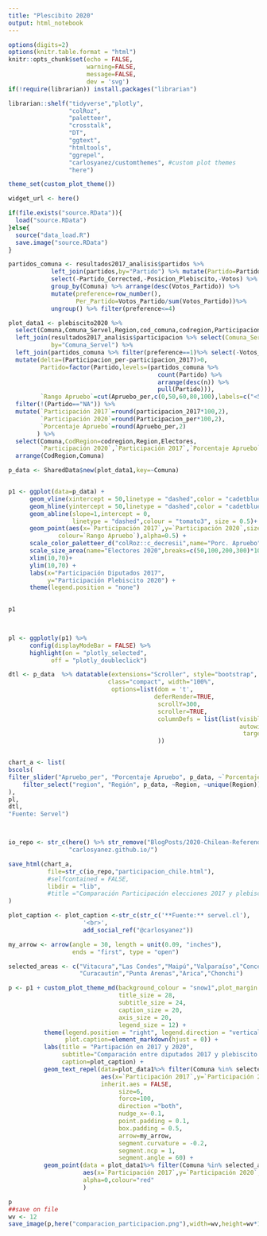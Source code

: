 ```yaml
---
title: "Plescibito 2020"
output: html_notebook
---
```

```r

options(digits=2)
options(knitr.table.format = "html") 
knitr::opts_chunk$set(echo = FALSE,
                      warning=FALSE,
                      message=FALSE,
                      dev = 'svg')
if(!require(librarian)) install.packages("librarian")

librarian::shelf("tidyverse","plotly",
                 "colRoz",
                 "paletteer",
                 "crosstalk",
                 "DT",
                 "ggtext",
                 "htmltools", 
                 "ggrepel",
                 "carlosyanez/customthemes", #custom plot themes
                 "here")                              

theme_set(custom_plot_theme())

widget_url <- here()
```

```r
if(file.exists("source.RData")){
  load("source.RData")
}else{
  source("data_load.R")
  save.image("source.RData")
}
```



```r
partidos_comuna <- resultados2017_analisis$partidos %>% 
            left_join(partidos,by="Partido") %>% mutate(Partido=Partido_Corrected,Votos_Partido=Votos) %>%
            select(-Partido_Corrected,-Posicion_Plebiscito,-Votos) %>%
            group_by(Comuna) %>% arrange(desc(Votos_Partido)) %>%
            mutate(preference=row_number(),
                   Per_Partido=Votos_Partido/sum(Votos_Partido))%>% 
            ungroup() %>% filter(preference<=4)

plot_data1 <- plebiscito2020 %>% 
  select(Comuna,Comuna_Servel,Region,cod_comuna,codregion,Participacion_per,Apruebo_per,Electores) %>%
  left_join(resultados2017_analisis$participacion %>% select(Comuna_Servel=Comuna,participacion_2017),
            by="Comuna_Servel") %>%
  left_join(partidos_comuna %>% filter(preference==1)%>% select(-Votos_Partido), by=c("Comuna_Servel"="Comuna")) %>%
  mutate(delta=(Participacion_per-participacion_2017)>0,
         Partido=factor(Partido,levels=(partidos_comuna %>% 
                                          count(Partido) %>%
                                          arrange(desc(n)) %>%
                                          pull(Partido))),
         `Rango Apruebo`=cut(Apruebo_per,c(0,50,60,80,100),labels=c("<50%","50%-60%","60-80%","80%-100%"))) %>%
  filter(!(Partido=="NA")) %>%
  mutate(`Participación 2017`=round(participacion_2017*100,2),
         `Participación 2020`=round(Participacion_per*100,2),
         `Porcentaje Apruebo`=round(Apruebo_per,2)
        ) %>%
  select(Comuna,CodRegion=codregion,Region,Electores,
         `Participación 2020`,`Participación 2017`,`Porcentaje Apruebo`,`Rango Apruebo`) %>%
  arrange(CodRegion,Comuna)


```


```r


          
p_data <- SharedData$new(plot_data1,key=~Comuna)


p1 <- ggplot(data=p_data) +
      geom_vline(xintercept = 50,linetype = "dashed",color = "cadetblue2", size = 0.5) +
      geom_hline(yintercept = 50,linetype = "dashed",color = "cadetblue2", size = 0.5) +
      geom_abline(slope=1,intercept = 0,
                  linetype = "dashed",colour = "tomato3", size = 0.5)+
      geom_point(aes(x=`Participación 2017`,y=`Participación 2020`,size=Electores,
              colour=`Rango Apruebo`),alpha=0.5) +
      scale_color_paletteer_d("colRoz::c_decresii",name="Porc. Apruebo") +
      scale_size_area(name="Electores 2020",breaks=c(50,100,200,300)*10^3, labels=str_c(c(50,100,200,300)," mil"))+
      xlim(10,70)+
      ylim(10,70) +
      labs(x="Participación Diputados 2017",
           y="Participación Plebiscito 2020") +
      theme(legend.position = "none")
      

p1

  
```


```r
  
    
pl <- ggplotly(p1) %>%
      config(displayModeBar = FALSE) %>%
      highlight(on = "plotly_selected",
            off = "plotly_doubleclick")

dtl <- p_data  %>% datatable(extensions="Scroller", style="bootstrap", 
                            class="compact", width="100%",
                             options=list(dom = 't',
                                         deferRender=TRUE, 
                                          scrollY=300, 
                                          scroller=TRUE,
                                          columnDefs = list(list(visible=FALSE, 
                                                                 autowidth=TRUE,
                                                                  targets=c(2,8)))
                                          )) 


chart_a <- list(
bscols(
filter_slider("Apruebo_per", "Porcentaje Apruebo", p_data, ~`Porcentaje Apruebo`, width = "60%",step=1,round=TRUE),
    filter_select("region", "Región", p_data, ~Region, ~unique(Region))
),
pl,
dtl,
"Fuente: Servel")



io_repo <- str_c(here() %>% str_remove("BlogPosts/2020-Chilean-Referendum-Analysis"),
                 "carlosyanez.github.io/")

save_html(chart_a, 
           file=str_c(io_repo,"participacion_chile.html"),
           #selfcontained = FALSE,
           libdir = "lib",
           #title ="Comparación Participación elecciones 2017 y plebiscito 2020"
)


```



```r

plot_caption <- plot_caption <-str_c(str_c('**Fuente:** servel.cl'),
                     '<br>',
                     add_social_ref("@carlosyanez"))

my_arrow <- arrow(angle = 30, length = unit(0.09, "inches"),
                  ends = "first", type = "open")

selected_areas <- c("Vitacura","Las Condes","Maipú","Valparaíso","Concepción","La Pintana",
                    "Curacautín","Punta Arenas","Arica","Chonchi")

p <- p1 + custom_plot_theme_md(background_colour = "snow1",plot_margin = c(3,3,3,3),
                               title_size = 28,
                               subtitle_size = 24,
                               caption_size = 20,
                               axis_size = 20,
                               legend_size = 12) +
          theme(legend.position = "right", legend.direction = "vertical",
                plot.caption=element_markdown(hjust = 0)) +
          labs(title = "Partipación en 2017 y 2020",
               subtitle="Comparación entre diputados 2017 y plebiscito 2020",
               caption=plot_caption) +
          geom_text_repel(data=plot_data1%>% filter(Comuna %in% selected_areas) ,
                          aes(x=`Participación 2017`,y=`Participación 2020`,label=Comuna),
                          inherit.aes = FALSE,
                               size=6,
                               force=100,
                               direction ="both",
                               nudge_x=-0.1,
                               point.padding = 0.1,
                               box.padding = 0.5,
                               arrow=my_arrow,
                               segment.curvature = -0.2,
                               segment.ncp = 1,
                               segment.angle = 60) +
          geom_point(data = plot_data1%>% filter(Comuna %in% selected_areas) ,
                     aes(x=`Participación 2017`,y=`Participación 2020`,label=Comuna),
                     alpha=0,colour="red"
                     )

p
##save on file
wv <- 12
save_image(p,here("comparacion_participacion.png"),width=wv,height=wv*1.1) 
```


